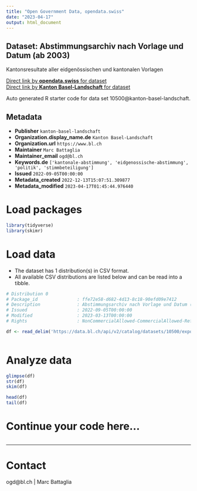 ```yaml
---
title: "Open Government Data, opendata.swiss"
date: "2023-04-17"
output: html_document
---
```


## Dataset: Abstimmungsarchiv nach Vorlage und Datum (ab 2003)

Kantonsresultate aller eidgenössischen und kantonalen Vorlagen

[Direct link by **opendata.swiss** for dataset](https://opendata.swiss/de/dataset/abstimmungsarchiv-nach-vorlage-und-datum-ab-2003)<br>
[Direct link by **Kanton Basel-Landschaft** for dataset](https://data.bl.ch/explore/dataset/10500/)

Auto generated R starter code for data set 10500@kanton-basel-landschaft.

## Metadata

- **Publisher** `kanton-basel-landschaft`
- **Organization.display_name.de** `Kanton Basel-Landschaft`
- **Organization.url** `https://www.bl.ch`
- **Maintainer** `Marc Battaglia`
- **Maintainer_email** `ogd@bl.ch`
- **Keywords.de** `['kantonale-abstimmung', 'eidgenossische-abstimmung', 'politik', 'stimmbeteiligung']`
- **Issued** `2022-09-05T00:00:00`
- **Metadata_created** `2022-12-13T15:07:51.309877`
- **Metadata_modified** `2023-04-17T01:45:44.976440`


# Load packages

```r

library(tidyverse)
library(skimr)

```

# Load data

-   The dataset has 1 distribution(s) in CSV format.
-   All available CSV distributions are listed below and can be read into a tibble.

```r

# Distribution 0
# Package_id               : ffe72e58-d682-4d13-8c18-90efd09e7412
# Description              : Abstimmungsarchiv nach Vorlage und Datum (ab 2003) (csv)
# Issued                   : 2022-09-05T00:00:00
# Modified                 : 2023-03-13T00:00:00
# Rights                   : NonCommercialAllowed-CommercialAllowed-ReferenceRequired

df <- read_delim('https://data.bl.ch/api/v2/catalog/datasets/10500/exports/csv')



```

# Analyze data

```r

glimpse(df)
str(df)
skim(df)

head(df)
tail(df)

```

# Continue your code here...

```r

```

------------------------------------------------------------------------

# Contact

ogd@bl.ch | Marc Battaglia
